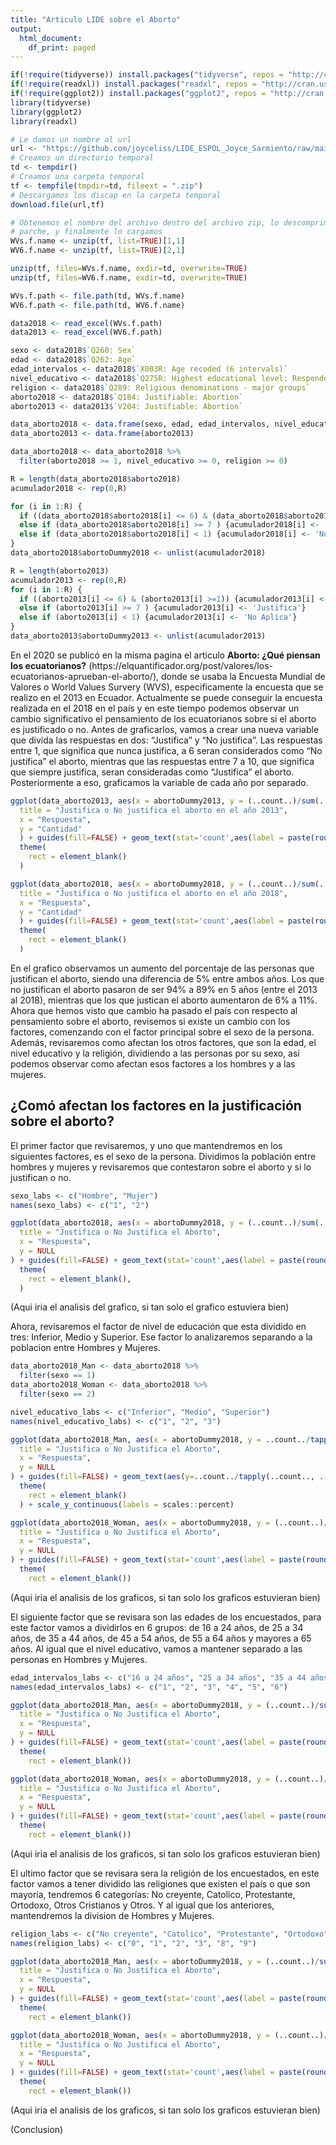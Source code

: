 ```yaml
---
title: "Articulo LIDE sobre el Aborto"
output:
  html_document:
    df_print: paged
---
```


```r
if(!require(tidyverse)) install.packages("tidyverse", repos = "http://cran.us.r-project.org")
if(!require(readxl)) install.packages("readxl", repos = "http://cran.us.r-project.org")
if(!require(ggplot2)) install.packages("ggplot2", repos = "http://cran.us.r-project.org")
library(tidyverse)
library(ggplot2)
library(readxl)
```

```r
# Le damos un nombre al url
url <- "https://github.com/joyceliss/LIDE_ESPOL_Joyce_Sarmiento/raw/main/Base%20de%20datos.zip"
# Creamos un directorio temporal
td <- tempdir()
# Creamos una carpeta temporal
tf <- tempfile(tmpdir=td, fileext = ".zip")
# Descargamos los discap en la carpeta temporal
download.file(url,tf)
```

```r
# Obtenemos el nombre del archivo dentro del archivo zip, lo descomprimimos (unzip), obtenemos el nombre del 
# parche, y finalmente lo cargamos
WVs.f.name <- unzip(tf, list=TRUE)[1,1]
WV6.f.name <- unzip(tf, list=TRUE)[2,1]

unzip(tf, files=WVs.f.name, exdir=td, overwrite=TRUE)
unzip(tf, files=WV6.f.name, exdir=td, overwrite=TRUE)

WVs.f.path <- file.path(td, WVs.f.name)
WV6.f.path <- file.path(td, WV6.f.name)

data2018 <- read_excel(WVs.f.path)
data2013 <- read_excel(WV6.f.path)

```

```r
sexo <- data2018$`Q260: Sex`
edad <- data2018$`Q262: Age`
edad_intervalos <- data2018$`X003R: Age recoded (6 intervals)`
nivel_educativo <- data2018$`Q275R: Highest educational level: Respondent (recoded into 3 groups)`
religion <- data2018$`Q289: Religious denominations - major groups`
aborto2018 <- data2018$`Q184: Justifiable: Abortion`
aborto2013 <- data2013$`V204: Justifiable: Abortion`

data_aborto2018 <- data.frame(sexo, edad, edad_intervalos, nivel_educativo, religion, aborto2018)
data_aborto2013 <- data.frame(aborto2013)
```

```r
data_aborto2018 <- data_aborto2018 %>%
  filter(aborto2018 >= 1, nivel_educativo >= 0, religion >= 0)
```

```r
R = length(data_aborto2018$aborto2018)
acumulador2018 <- rep(0,R)

for (i in 1:R) {
  if ((data_aborto2018$aborto2018[i] <= 6) & (data_aborto2018$aborto2018[i] >=1)) {acumulador2018[i] <- 'No justifica'}
  else if (data_aborto2018$aborto2018[i] >= 7 ) {acumulador2018[i] <- 'Justifica'}
  else if (data_aborto2018$aborto2018[i] < 1) {acumulador2018[i] <- 'No Aplica'} 
}
data_aborto2018$abortoDummy2018 <- unlist(acumulador2018)
```

```r
R = length(aborto2013)
acumulador2013 <- rep(0,R)
for (i in 1:R) {
  if ((aborto2013[i] <= 6) & (aborto2013[i] >=1)) {acumulador2013[i] <- 'No justifica'}
  else if (aborto2013[i] >= 7 ) {acumulador2013[i] <- 'Justifica'}
  else if (aborto2013[i] < 1) {acumulador2013[i] <- 'No Aplica'} 
}
data_aborto2013$abortoDummy2013 <- unlist(acumulador2013)
```

En el 2020 se publicó en la misma pagina el articulo **Aborto: ¿Qué piensan los ecuatorianos?** (https://elquantificador.org/post/valores/los-ecuatorianos-aprueban-el-aborto/), donde se usaba la Encuesta Mundial de Valores o World Values Survery (WVS), especificamente la encuesta que se realizo en el 2013 en Ecuador.
Actualmente se puede conseguir la encuesta realizada en el 2018 en el país y en este tiempo podemos observar un cambio significativo el pensamiento de los ecuatorianos sobre si el aborto es justificado o no. Antes de graficarlos, vamos a crear una nueva variable que divida las respuestas en dos: "Justifica" y "No justifica". Las respuestas entre 1, que significa que nunca justifica, a 6 seran considerados como "No justifica" el aborto, mientras que las respuestas entre 7 a 10, que significa que siempre justifica, seran consideradas como "Justifica" el aborto. Posteriormente a eso, graficamos la variable de cada año por separado. 

```r
ggplot(data_aborto2013, aes(x = abortoDummy2013, y = (..count..)/sum(..count..), fill = abortoDummy2013)) + geom_bar() + labs(
  title = "Justifica o No justifica el aborto en el año 2013",
  x = "Respuesta",
  y = "Cantidad" 
  ) + guides(fill=FALSE) + geom_text(stat='count',aes(label = paste(round((..count..)/sum(..count..)*100), "%")), vjust=-0.5, size=2.5) + 
  theme(
    rect = element_blank()
  )
```

```r
ggplot(data_aborto2018, aes(x = abortoDummy2018, y = (..count..)/sum(..count..), fill = abortoDummy2018)) + geom_bar() + labs(
  title = "Justifica o No justifica el aborto en el año 2018",
  x = "Respuesta",
  y = "Cantidad" 
  ) + guides(fill=FALSE) + geom_text(stat='count',aes(label = paste(round((..count..)/sum(..count..)*100), "%")), vjust=-0.5, size=2.5) + 
  theme(
    rect = element_blank()
  )
```

En el grafico observamos un aumento del porcentaje de las personas que justifican el aborto, siendo una diferencia de 5% entre ambos años. Los que no justifican el aborto pasaron de ser 94% a 89% en 5 años (entre el 2013 al 2018), mientras que los que justican el aborto aumentaron de 6% a 11%.
Ahora que hemos visto que cambio ha pasado el país con respecto al pensamiento sobre el aborto, revisemos si existe un cambio con los factores, comenzando con el factor principal sobre el sexo de la persona. Además, revisaremos como afectan los otros factores, que son la edad, el nivel educativo y la religión, dividiendo a las personas por su sexo, así podemos observar como afectan esos factores a los hombres y a las mujeres.

## ¿Comó afectan los factores en la justificación sobre el aborto?

El primer factor que revisaremos, y uno que mantendremos en los siguientes factores, es el sexo de la persona. Dividimos la población entre hombres y mujeres y revisaremos que contestaron sobre el aborto y si lo justifican o no.

```r
sexo_labs <- c("Hombre", "Mujer")
names(sexo_labs) <- c("1", "2")

ggplot(data_aborto2018, aes(x = abortoDummy2018, y = (..count..)/sum(..count..), fill = abortoDummy2018)) + geom_bar() + facet_wrap(~sexo, labeller = labeller(sexo = sexo_labs), scales = "free") + labs(
  title = "Justifica o No Justifica el Aborto",
  x = "Respuesta",
  y = NULL 
) + guides(fill=FALSE) + geom_text(stat='count',aes(label = paste(round((..count..)/sum(..count..)*100), "%")), vjust=-0.5, size=2.5) + 
  theme(
    rect = element_blank(),
  )

```

(Aqui iria el analisis del grafico, si tan solo el grafico estuviera bien)


Ahora, revisaremos el factor de nivel de educación que esta dividido en tres: Inferior, Medio y Superior. Ese factor lo analizaremos separando a la poblacion entre Hombres y Mujeres. 

```r
data_aborto2018_Man <- data_aborto2018 %>%
  filter(sexo == 1)
data_aborto2018_Woman <- data_aborto2018 %>%
  filter(sexo == 2)
```

```r
nivel_educativo_labs <- c("Inferior", "Medio", "Superior")
names(nivel_educativo_labs) <- c("1", "2", "3")

ggplot(data_aborto2018_Man, aes(x = abortoDummy2018, y = ..count../tapply(..count.., ..x.. ,sum)[..x..], fill = abortoDummy2018)) + geom_bar() + facet_wrap(~sexo+nivel_educativo, labeller = labeller(sexo = sexo_labs, nivel_educativo = nivel_educativo_labs), scales = "free") + labs(
  title = "Justifica o No Justifica el Aborto",
  x = "Respuesta",
  y = NULL 
) + guides(fill=FALSE) + geom_text(aes(y=..count../tapply(..count.., ..x.. ,sum)[..x..], label=scales::percent(..count../tapply(..count.., ..x.. ,sum)[..x..])), stat="count", position=position_dodge(0.9), vjust=-0.5, size=2.5) + 
  theme(
    rect = element_blank()
  ) + scale_y_continuous(labels = scales::percent)
```

```r
ggplot(data_aborto2018_Woman, aes(x = abortoDummy2018, y = (..count..)/sum(..count..), fill = abortoDummy2018)) + geom_bar() + facet_wrap(~sexo+nivel_educativo, labeller = labeller(sexo = sexo_labs, nivel_educativo = nivel_educativo_labs)) + labs(
  title = "Justifica o No Justifica el Aborto",
  x = "Respuesta",
  y = NULL 
) + guides(fill=FALSE) + geom_text(stat='count',aes(label = paste(round((..count..)/sum(..count..)*100), "%")), vjust=-0.5, size=2.5) + 
  theme(
    rect = element_blank())
```

(Aqui iria el analisis de los graficos, si tan solo los graficos estuvieran bien)

El siguiente factor que se revisara son las edades de los encuestados, para este factor vamos a dividirlos en 6 grupos: de 16 a 24 años, de 25 a 34 años, de 35 a 44 años, de 45 a 54 años, de 55 a 64 años y mayores a 65 años. Al igual que el nivel educativo, vamos a mantener separado a las personas en Hombres y Mujeres.

```r
edad_intervalos_labs <- c("16 a 24 años", "25 a 34 años", "35 a 44 años", "45 a 54 años", "55 a 64 años", "mayor a 65 años")
names(edad_intervalos_labs) <- c("1", "2", "3", "4", "5", "6")

ggplot(data_aborto2018_Man, aes(x = abortoDummy2018, y = (..count..)/sum(..count..), fill = abortoDummy2018)) + geom_bar() + facet_wrap(~sexo+edad_intervalos, labeller = labeller(sexo = sexo_labs, edad_intervalos = edad_intervalos_labs))+ labs(
  title = "Justifica o No Justifica el Aborto",
  x = "Respuesta",
  y = NULL 
) + guides(fill=FALSE) + geom_text(stat='count',aes(label = paste(round((..count..)/sum(..count..)*100), "%")), vjust=-0.5, size=2.5) + 
  theme(
    rect = element_blank())
```

```r
ggplot(data_aborto2018_Woman, aes(x = abortoDummy2018, y = (..count..)/sum(..count..), fill = abortoDummy2018)) + geom_bar() + facet_wrap(~sexo+edad_intervalos, labeller = labeller(sexo = sexo_labs, edad_intervalos = edad_intervalos_labs))+ labs(
  title = "Justifica o No Justifica el Aborto",
  x = "Respuesta",
  y = NULL 
) + guides(fill=FALSE) + geom_text(stat='count',aes(label = paste(round((..count..)/sum(..count..)*100), "%")), vjust=-0.5, size=2.5) + 
  theme(
    rect = element_blank())
```


(Aqui iria el analisis de los graficos, si tan solo los graficos estuvieran bien)

El ultimo factor que se revisara sera la religión de los encuestados, en este factor vamos a tener dividido las religiones que existen el país o que son mayoría, tendremos 6 categorías: No creyente, Catolico, Protestante, Ortodoxo, Otros Cristianos y Otros. Y al igual que los anteriores, mantendremos la division de Hombres y Mujeres.

```r
religion_labs <- c("No creyente", "Catolico", "Protestante", "Ortodoxo", "Otro Cristiano", "Otro")
names(religion_labs) <- c("0", "1", "2", "3", "8", "9")

ggplot(data_aborto2018_Man, aes(x = abortoDummy2018, y = (..count..)/sum(..count..), fill = abortoDummy2018)) + geom_bar() + facet_wrap(~sexo+religion, labeller = labeller(sexo = sexo_labs, religion = religion_labs))+ labs(
  title = "Justifica o No Justifica el Aborto",
  x = "Respuesta",
  y = NULL 
) + guides(fill=FALSE) + geom_text(stat='count',aes(label = paste(round((..count..)/sum(..count..)*100), "%")), vjust=-0.5, size=2.5) + 
  theme(
    rect = element_blank())
```

```r
ggplot(data_aborto2018_Woman, aes(x = abortoDummy2018, y = (..count..)/sum(..count..), fill = abortoDummy2018)) + geom_bar() + facet_wrap(~sexo+religion, labeller = labeller(sexo = sexo_labs, religion = religion_labs))+ labs(
  title = "Justifica o No Justifica el Aborto",
  x = "Respuesta",
  y = NULL 
) + guides(fill=FALSE) + geom_text(stat='count',aes(label = paste(round((..count..)/sum(..count..)*100), "%")), vjust=-0.5, size=2.5) + 
  theme(
    rect = element_blank())
```

(Aqui iria el analisis de los graficos, si tan solo los graficos estuvieran bien)


(Conclusion)
